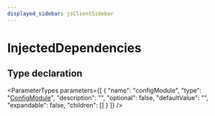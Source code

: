 ```yaml
---
displayed_sidebar: jsClientSidebar
---
```



# InjectedDependencies

## Type declaration

<ParameterTypes parameters={[
  {
    "name": "configModule",
    "type": "[ConfigModule](internal.internal.ConfigModule.mdx)",
    "description": "",
    "optional": false,
    "defaultValue": "",
    "expandable": false,
    "children": []
  }
]} />

